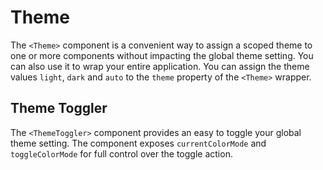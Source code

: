 
<Meta title="Components/Theme" />

# Theme

The `<Theme>` component is a convenient way to assign a scoped theme to one or more components without impacting the global theme setting. You can also use it to wrap your entire application. You can assign the theme values `light`, `dark` and `auto` to the `theme` property of the `<Theme>` wrapper.

<Canvas>
  <Story of={ThemeStories.Basic} />
</Canvas>

## Theme Toggler

The `<ThemeToggler>` component provides an easy to toggle your global theme setting. The component exposes `currentColorMode` and `toggleColorMode` for full control over the toggle action.

<Canvas>
  <Story of={ThemeStories.Toggler} />
</Canvas>
